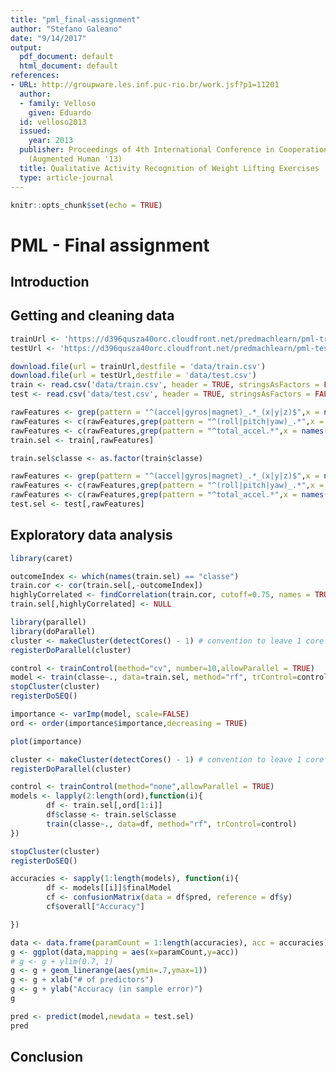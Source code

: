 ```yaml
---
title: "pml_final-assignment"
author: "Stefano Galeano"
date: "9/14/2017"
output:
  pdf_document: default
  html_document: default
references:
- URL: http://groupware.les.inf.puc-rio.br/work.jsf?p1=11201
  author:
  - family: Velloso
    given: Eduardo
  id: velloso2013
  issued:
    year: 2013
  publisher: Proceedings of 4th International Conference in Cooperation with SIGCHI
    (Augmented Human '13)
  title: Qualitative Activity Recognition of Weight Lifting Exercises
  type: article-journal
---
```



```r
knitr::opts_chunk$set(echo = TRUE)
```

# PML - Final assignment

## Introduction

## Getting and cleaning data

```r
trainUrl <- 'https://d396qusza40orc.cloudfront.net/predmachlearn/pml-training.csv'
testUrl <- 'https://d396qusza40orc.cloudfront.net/predmachlearn/pml-testing.csv'

download.file(url = trainUrl,destfile = 'data/train.csv')
download.file(url = testUrl,destfile = 'data/test.csv')
train <- read.csv('data/train.csv', header = TRUE, stringsAsFactors = FALSE, na.strings = c("NA","#DIV/0!",""))
test <- read.csv('data/test.csv', header = TRUE, stringsAsFactors = FALSE, na.strings = c("NA","#DIV/0!",""))
```

```r
rawFeatures <- grep(pattern = "^(accel|gyros|magnet)_.*_(x|y|z)$",x = names(train))
rawFeatures <- c(rawFeatures,grep(pattern = "^(roll|pitch|yaw)_.*",x = names(train)))
rawFeatures <- c(rawFeatures,grep(pattern = "^total_accel.*",x = names(train)))
train.sel <- train[,rawFeatures]

train.sel$classe <- as.factor(train$classe)
```

```r
rawFeatures <- grep(pattern = "^(accel|gyros|magnet)_.*_(x|y|z)$",x = names(test))
rawFeatures <- c(rawFeatures,grep(pattern = "^(roll|pitch|yaw)_.*",x = names(test)))
rawFeatures <- c(rawFeatures,grep(pattern = "^total_accel.*",x = names(test)))
test.sel <- test[,rawFeatures]
```

## Exploratory data analysis

```r
library(caret)

outcomeIndex <- which(names(train.sel) == "classe")
train.cor <- cor(train.sel[,-outcomeIndex])
highlyCorrelated <- findCorrelation(train.cor, cutoff=0.75, names = TRUE)
train.sel[,highlyCorrelated] <- NULL
```

```r
library(parallel)
library(doParallel)
cluster <- makeCluster(detectCores() - 1) # convention to leave 1 core for OS
registerDoParallel(cluster)

control <- trainControl(method="cv", number=10,allowParallel = TRUE)
model <- train(classe~., data=train.sel, method="rf", trControl=control)
stopCluster(cluster)
registerDoSEQ()
```

```r
importance <- varImp(model, scale=FALSE)
ord <- order(importance$importance,decreasing = TRUE)

plot(importance)
```

```r
cluster <- makeCluster(detectCores() - 1) # convention to leave 1 core for OS
registerDoParallel(cluster)

control <- trainControl(method="none",allowParallel = TRUE)
models <- lapply(2:length(ord),function(i){
        df <- train.sel[,ord[1:i]]
        df$classe <- train.sel$classe
        train(classe~., data=df, method="rf", trControl=control)      
})

stopCluster(cluster)
registerDoSEQ()
```
```r
accuracies <- sapply(1:length(models), function(i){
        df <- models[[i]]$finalModel
        cf <- confusionMatrix(data = df$pred, reference = df$y)
        cf$overall["Accuracy"]

})
```
```r
data <- data.frame(paramCount = 1:length(accuracies), acc = accuracies)
g <- ggplot(data,mapping = aes(x=paramCount,y=acc))
# g <- g + ylim(0.7, 1)
g <- g + geom_linerange(aes(ymin=.7,ymax=1))
g <- g + xlab("# of predictors")
g <- g + ylab("Accuracy (in sample error)")
g
```
```r
pred <- predict(model,newdata = test.sel)
pred
```
## Conclusion
